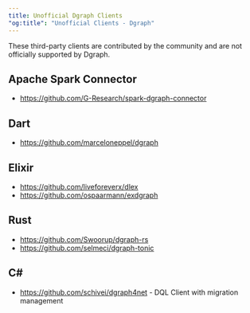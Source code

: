 ```yaml
---
title: Unofficial Dgraph Clients
"og:title": "Unofficial Clients - Dgraph"
---
```



<DgraphWIP />

<Note>
  These third-party clients are contributed by the community and are not
  officially supported by Dgraph.
</Note>

## Apache Spark Connector

- https://github.com/G-Research/spark-dgraph-connector

## Dart

- https://github.com/marceloneppel/dgraph

## Elixir

- https://github.com/liveforeverx/dlex
- https://github.com/ospaarmann/exdgraph

## Rust

- https://github.com/Swoorup/dgraph-rs
- https://github.com/selmeci/dgraph-tonic

## C#

- https://github.com/schivei/dgraph4net - DQL Client with migration management
